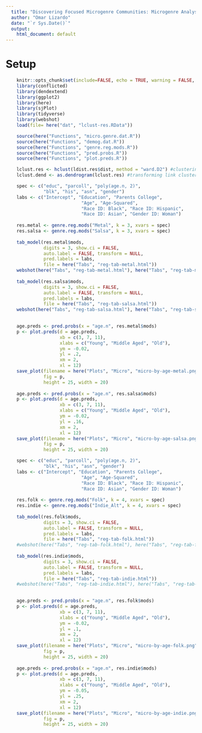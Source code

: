 ```yaml
---
  title: "Discovering Focused Microgenre Communities: Microgenre Analysis"
  author: "Omar Lizardo"
  date: "`r Sys.Date()`"
  output:
    html_document: default
---
```


# Setup
```r
    knitr::opts_chunk$set(include=FALSE, echo = TRUE, warning = FALSE, message = FALSE)
    library(conflicted)
    library(dendextend)
    library(ggplot2)
    library(here)
    library(sjPlot)
    library(tidyverse)
    library(webshot)
    load(file= here("dat", "lclust-res.RData"))
```

```r
    source(here("Functions", "micro.genre.dat.R"))
    source(here("Functions", "demog.dat.R"))
    source(here("Functions", "genre.reg.mods.R"))
    source(here("Functions", "pred.probs.R"))
    source(here("Functions", "plot.preds.R"))
```

```r
    lclust.res <- hclust(ldist.res$dist, method = "ward.D2") #clustering of link by link distance matrix
    lclust.dend <- as.dendrogram(lclust.res) #transforming link clustering into dendrogram
```

```r
    spec <- c("educ", "parcoll", "poly(age.n, 2)", 
              "blk", "his", "asn", "gender")
    labs <- c("Intercept", "Education", "Parents College",
                            "Age", "Age-Squared", 
                            "Race ID: Black", "Race ID: Hispanic",
                            "Race ID: Asian", "Gender ID: Woman")
    
    res.metal <- genre.reg.mods("Metal", k = 3, xvars = spec)
    res.salsa <- genre.reg.mods("Salsa", k = 3, xvars = spec)
    
    tab_model(res.metal$mods, 
              digits = 3, show.ci = FALSE, 
              auto.label = FALSE, transform = NULL,
              pred.labels = labs,
              file = here("Tabs", "reg-tab-metal.html"))
    webshot(here("Tabs", "reg-tab-metal.html"), here("Tabs", "reg-tab-metal.png"))
    
    tab_model(res.salsa$mods, 
              digits = 3, show.ci = FALSE, 
              auto.label = FALSE, transform = NULL,
              pred.labels = labs,
              file = here("Tabs", "reg-tab-salsa.html"))
    webshot(here("Tabs", "reg-tab-salsa.html"), here("Tabs", "reg-tab-salsa.png"))
    
```

```r
    age.preds <- pred.probs(x = "age.n", res.metal$mods)
    p <- plot.preds(d = age.preds, 
                    xb = c(3, 7, 11),
                    xlabs = c("Young", "Middle Aged", "Old"),
                    ym = -0.02,
                    yl = .2, 
                    xm = 2, 
                    xl = 12)
    save_plot(filename = here("Plots", "Micro", "micro-by-age-metal.png"), 
              fig = p,
              height = 25, width = 20)
    
    age.preds <- pred.probs(x = "age.n", res.salsa$mods)
    p <- plot.preds(d = age.preds, 
                    xb = c(3, 7, 11),
                    xlabs = c("Young", "Middle Aged", "Old"),
                    ym = -0.02,
                    yl = .16, 
                    xm = 2, 
                    xl = 12)
    save_plot(filename = here("Plots", "Micro", "micro-by-age-salsa.png"), 
              fig = p,
              height = 25, width = 20)
```


```r
    spec <- c("educ", "parcoll", "poly(age.n, 2)", 
              "blk", "his", "asn", "gender")
    labs <- c("Intercept", "Education", "Parents College",
                            "Age", "Age-Squared", 
                            "Race ID: Black", "Race ID: Hispanic",
                            "Race ID: Asian", "Gender ID: Woman")
    
    res.folk <- genre.reg.mods("Folk", k = 4, xvars = spec)
    res.indie <- genre.reg.mods("Indie_Alt", k = 4, xvars = spec)
    
    tab_model(res.folk$mods, 
              digits = 3, show.ci = FALSE, 
              auto.label = FALSE, transform = NULL,
              pred.labels = labs,
              file = here("Tabs", "reg-tab-folk.html"))
    #webshot(here("Tabs", "reg-tab-folk.html"), here("Tabs", "reg-tab-folk.png"))
    
    tab_model(res.indie$mods, 
              digits = 3, show.ci = FALSE, 
              auto.label = FALSE, transform = NULL,
              pred.labels = labs,
              file = here("Tabs", "reg-tab-indie.html"))
    #webshot(here("Tabs", "reg-tab-indie.html"), here("Tabs", "reg-tab-indie.png"))
    
```

```r
    age.preds <- pred.probs(x = "age.n", res.folk$mods)
    p <- plot.preds(d = age.preds, 
                    xb = c(3, 7, 11),
                    xlabs = c("Young", "Middle Aged", "Old"),
                    ym = -0.02,
                    yl = .1, 
                    xm = 2, 
                    xl = 12)
    save_plot(filename = here("Plots", "Micro", "micro-by-age-folk.png"), 
              fig = p,
              height = 25, width = 20)
    
    age.preds <- pred.probs(x = "age.n", res.indie$mods)
    p <- plot.preds(d = age.preds, 
                    xb = c(3, 7, 11),
                    xlabs = c("Young", "Middle Aged", "Old"),
                    ym = -0.05,
                    yl = .25, 
                    xm = 2, 
                    xl = 12)
    save_plot(filename = here("Plots", "Micro", "micro-by-age-indie.png"), 
              fig = p,
              height = 25, width = 20)
```



